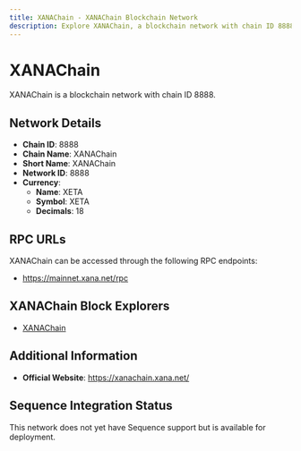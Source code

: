 ```yaml
--- 
title: XANAChain - XANAChain Blockchain Network
description: Explore XANAChain, a blockchain network with chain ID 8888. Learn about its native currency, XETA, and how to interact with the network.
---
```


# XANAChain

XANAChain is a blockchain network with chain ID 8888.

## Network Details

- **Chain ID**: 8888
- **Chain Name**: XANAChain
- **Short Name**: XANAChain
- **Network ID**: 8888
- **Currency**: 
  - **Name**: XETA
  - **Symbol**: XETA
  - **Decimals**: 18

## RPC URLs

XANAChain can be accessed through the following RPC endpoints:

- https://mainnet.xana.net/rpc

## XANAChain Block Explorers

- [XANAChain](https://xanachain.xana.net)

## Additional Information

- **Official Website**: https://xanachain.xana.net/

## Sequence Integration Status

This network does not yet have Sequence support but is available for deployment.
